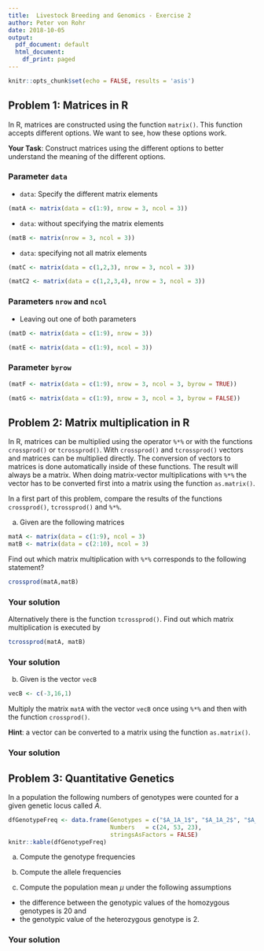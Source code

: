```yaml
---
title:  Livestock Breeding and Genomics - Exercise 2
author: Peter von Rohr
date: 2018-10-05
output: 
  pdf_document: default
  html_document:
    df_print: paged
---
```


```r
knitr::opts_chunk$set(echo = FALSE, results = 'asis')
```


## Problem 1: Matrices in R
In R, matrices are constructed using the function `matrix()`. This function accepts different options. We want to see, how these options work.

__Your Task__: Construct matrices using the different options to better understand the meaning of the different options.


### Parameter `data`
* `data`: Specify the different matrix elements
```r
(matA <- matrix(data = c(1:9), nrow = 3, ncol = 3))
```

* `data`: without specifying the matrix elements
```r
(matB <- matrix(nrow = 3, ncol = 3))
```

* `data`: specifying not all matrix elements
```r
(matC <- matrix(data = c(1,2,3), nrow = 3, ncol = 3))
```

```r
(matC2 <- matrix(data = c(1,2,3,4), nrow = 3, ncol = 3))
```


### Parameters `nrow` and `ncol`
* Leaving out one of both parameters

```r
(matD <- matrix(data = c(1:9), nrow = 3))
```

```r
(matE <- matrix(data = c(1:9), ncol = 3))
```

### Parameter `byrow`
```r
(matF <- matrix(data = c(1:9), nrow = 3, ncol = 3, byrow = TRUE))
```

```r
(matG <- matrix(data = c(1:9), nrow = 3, ncol = 3, byrow = FALSE))
```


## Problem 2: Matrix multiplication in R
In R, matrices can be multiplied using the operator `%*%` or with the functions `crossprod()` or `tcrossprod()`. With `crossprod()` and `tcrossprod()` vectors and matrices can be multiplied directly. The conversion of vectors to matrices is done automatically inside of these functions. The result will always be a matrix. When doing matrix-vector multiplications with `%*%` the vector has to be converted first into a matrix using the function `as.matrix()`.

In a first part of this problem, compare the results of the functions `crossprod()`, `tcrossprod()` and `%*%`. 

a) Given are the following matrices

```r
matA <- matrix(data = c(1:9), ncol = 3)
matB <- matrix(data = c(2:10), ncol = 3)
```

Find out which matrix multiplication with `%*%` corresponds to the following statement?

```r
crossprod(matA,matB)
```

### Your solution


Alternatively there is the function `tcrossprod()`. Find out which matrix multiplication is executed by

```r
tcrossprod(matA, matB)
```

### Your solution


b) Given is the vector `vecB`

```r
vecB <- c(-3,16,1)
```

Multiply the matrix `matA` with the vector `vecB` once using `%*%` and then with the function `crossprod()`.

__Hint__: a vector can be converted to a matrix using the function `as.matrix()`.

### Your solution


## Problem 3: Quantitative Genetics
In a population the following numbers of genotypes were counted for a given genetic locus called $A$. 

```r
dfGenotypeFreq <- data.frame(Genotypes = c("$A_1A_1$", "$A_1A_2$", "$A_2A_2$"),
                             Numbers   = c(24, 53, 23),
                             stringsAsFactors = FALSE)
knitr::kable(dfGenotypeFreq)
```

a) Compute the genotype frequencies

b) Compute the allele frequencies

c) Compute the population mean $\mu$ under the following assumptions

* the difference between the genotypic values of the homozygous genotypes is $20$ and
* the genotypic value of the heterozygous genotype is $2$.


### Your solution
